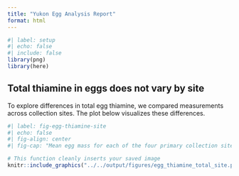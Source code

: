 ```yaml
---
title: "Yukon Egg Analysis Report"
format: html
---
```


```r
#| label: setup
#| echo: false
#| include: false
library(png)
library(here)
```

## Total thiamine in eggs does not vary by site

To explore differences in total egg thiamine, we compared measurements across 
collection sites. The plot below visualizes these differences.




```r
#| label: fig-egg-thiamine-site
#| echo: false
#| fig-align: center
#| fig-cap: "Mean egg mass for each of the four primary collection sites. WH (Whitehorse) shows the highest mean egg mass."

# This function cleanly inserts your saved image
knitr::include_graphics("../../output/figures/egg_thiamine_total_site.png")
```